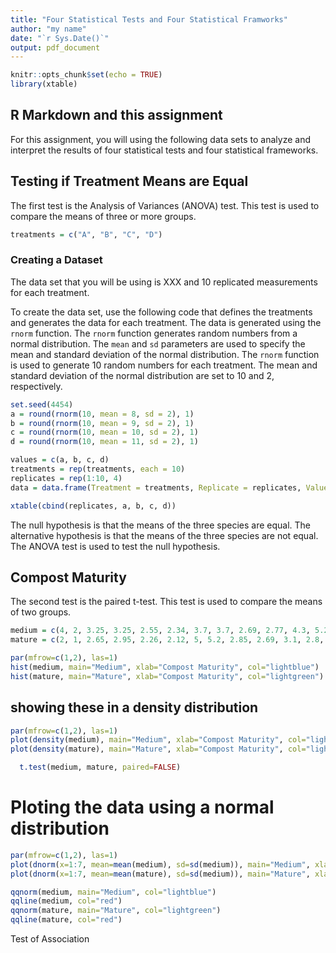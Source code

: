 ```yaml
---
title: "Four Statistical Tests and Four Statistical Framworks"
author: "my name"
date: "`r Sys.Date()`"
output: pdf_document
---
```


```r
knitr::opts_chunk$set(echo = TRUE)
library(xtable)
```

## R Markdown and this assignment

For this assignment, you will using the following data sets to analyze and interpret the results of four statistical tests and four statistical frameworks.

## Testing if Treatment Means are Equal

The first test is the Analysis of Variances (ANOVA) test. This test is used to compare the means of three or more groups. 

```r
treatments = c("A", "B", "C", "D")

```

### Creating a Dataset

The data set that you will be using is XXX and 10 replicated measurements for each treatment. 

To create the data set, use the following code that defines the treatments and generates the data for each treatment. The data is generated using the `rnorm` function. The `rnorm` function generates random numbers from a normal distribution. The `mean` and `sd` parameters are used to specify the mean and standard deviation of the normal distribution. The `rnorm` function is used to generate 10 random numbers for each treatment. The mean and standard deviation of the normal distribution are set to 10 and 2, respectively. 

```r
set.seed(4454)
a = round(rnorm(10, mean = 8, sd = 2), 1)
b = round(rnorm(10, mean = 9, sd = 2), 1)
c = round(rnorm(10, mean = 10, sd = 2), 1)
d = round(rnorm(10, mean = 11, sd = 2), 1)
```

```r
values = c(a, b, c, d)
treatments = rep(treatments, each = 10)
replicates = rep(1:10, 4)
data = data.frame(Treatment = treatments, Replicate = replicates, Value = values)
```

```r
xtable(cbind(replicates, a, b, c, d))
```


The null hypothesis is that the means of the three species are equal. The alternative hypothesis is that the means of the three species are not equal. The ANOVA test is used to test the null hypothesis. 

## Compost Maturity

The second test is the paired t-test. This test is used to compare the means of two groups. 

```r
medium = c(4, 2, 3.25, 3.25, 2.55, 2.34, 3.7, 3.7, 2.69, 2.77, 4.3, 5.2, 7.63, 7.68, 6, 6, 4.7, 4.5)
mature = c(2, 1, 2.65, 2.95, 2.26, 2.12, 5, 5.2, 2.85, 2.69, 3.1, 2.8, 7.64, 7.61, 3, 2.9)

par(mfrow=c(1,2), las=1)
hist(medium, main="Medium", xlab="Compost Maturity", col="lightblue")
hist(mature, main="Mature", xlab="Compost Maturity", col="lightgreen")
```

## showing these in a density distribution

```r
par(mfrow=c(1,2), las=1)
plot(density(medium), main="Medium", xlab="Compost Maturity", col="lightblue")
plot(density(mature), main="Mature", xlab="Compost Maturity", col="lightgreen")
```

```r
  t.test(medium, mature, paired=FALSE)
```


# Ploting the data using a normal distribution
```r
par(mfrow=c(1,2), las=1)
plot(dnorm(x=1:7, mean=mean(medium), sd=sd(medium)), main="Medium", xlab="Compost Maturity", ty="l", col="lightblue")
plot(dnorm(x=1:7, mean=mean(mature), sd=sd(medium)), main="Mature", xlab="Compost Maturity", ty="l", col="lightblue")

qqnorm(medium, main="Medium", col="lightblue")
qqline(medium, col="red")
qqnorm(mature, main="Mature", col="lightgreen")
qqline(mature, col="red")

```

Test of Association



